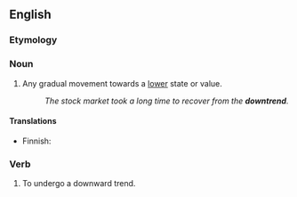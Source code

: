 ==English==

===Etymology===
{{af|en|down-|trend}}

===Noun===
{{en-noun}}

# Any gradual movement towards a [[lower]] state or value.
#: ''The stock market took a long time to recover from the '''downtrend'''.''

====Translations====
{{trans-top|gradual downward movement}}
* Finnish: {{t|fi|laskusuunta}}
{{trans-mid}}
{{trans-bottom}}

===Verb===
{{en-verb}}

# {{lb|en|intransitive}} To undergo a downward trend.
